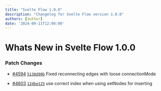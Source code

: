 ```yaml
---
title: "Svelte Flow 1.0.0"
description: "Changelog for Svelte Flow version 1.0.0"
authors: [author]
date: '2024-09-11T12:00:00'
---
```

# Whats New in Svelte Flow 1.0.0
### Patch Changes

-   [#4594](https://github.com/xyflow/xyflow/pull/4594) [`5138d90b`](https://github.com/xyflow/xyflow/commit/5138d90bdb91ff5d8dbeb8c8d29bdfd31c5b59d6) Fixed reconnecting edges with loose connectionMode

-   [#4603](https://github.com/xyflow/xyflow/pull/4603) [`12dbe125`](https://github.com/xyflow/xyflow/commit/12dbe125755fad7d2f6dff19100872dd823d1012) use correct index when using setNodes for inserting

